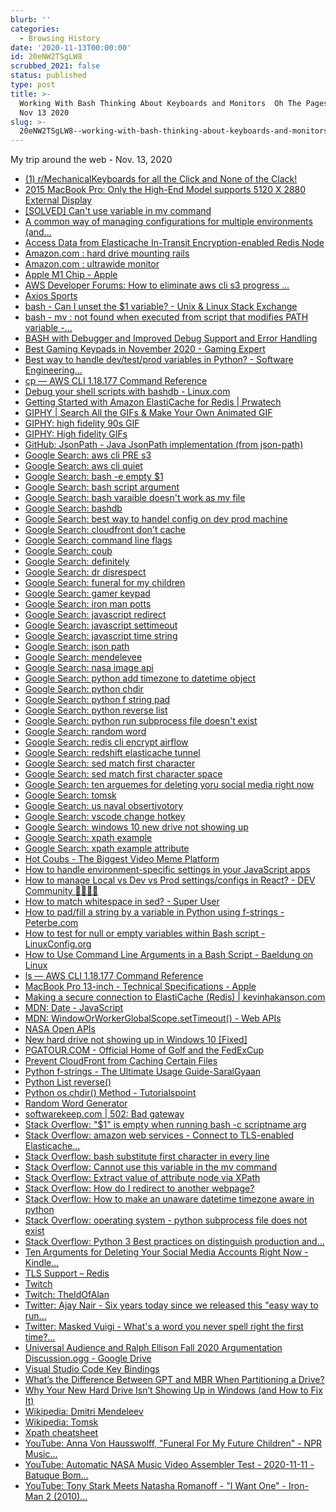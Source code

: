 ```yaml
---
blurb: ''
categories:
  - Browsing History
date: '2020-11-13T00:00:00'
id: 20eNW2TSgLW8
scrubbed_2021: false
status: published
type: post
title: >-
  Working With Bash Thinking About Keyboards and Monitors  Oh The Pages I Goed 
  Nov 13 2020
slug: >-
  20eNW2TSgLW8--working-with-bash-thinking-about-keyboards-and-monitors--oh-the-pages-i-goed--nov-13-2020
---
```


My trip around the web - Nov. 13, 2020

- [(1) r/MechanicalKeyboards for all the Click and None of the Clack!](https://www.reddit.com/r/MechanicalKeyboards/)
- [2015 MacBook Pro: Only the High-End Model supports 5120 X 2880 External Display](https://macperformanceguide.com/blog/2015/20150610_0824-MacBookPro2015-external-resolution.html)
- [[SOLVED] Can't use variable in mv command](https://www.linuxquestions.org/questions/linux-general-1/can%27t-use-variable-in-mv-command-811009/)
- [A common way of managing configurations for multiple environments (and...](https://itnext.io/a-standard-way-of-managing-configurations-for-multiple-environments-and-clouds-ee8d54703efc)
- [Access Data from Elasticache In-Transit Encryption-enabled Redis Node](https://aws.amazon.com/premiumsupport/knowledge-center/elasticache-connect-redis-node/)
- [Amazon.com : hard drive mounting rails](https://www.amazon.com/s?k=hard+drive+mounting+rails&crid=Q6XQ4KY8ZMMQ&sprefix=harddrive+mount%2Caps%2C174&ref=nb_sb_ss_sc_8_15)
- [Amazon.com : ultrawide monitor](https://www.amazon.com/s?k=ultrawide+monitor&crid=JAHIZSJGS691&sprefix=ultra%2Caps%2C223&ref=nb_sb_ss_ts-a-p_3_5)
- [Apple M1 Chip - Apple](https://www.apple.com/mac/m1/)
- [AWS Developer Forums: How to eliminate aws cli s3 progress ...](https://forums.aws.amazon.com/message.jspa?messageID=762741)
- [Axios Sports](https://www.axios.com/newsletters/axios-sports?id=4&name=Sports)
- [bash - Can I unset the $1 variable? - Unix & Linux Stack Exchange](https://unix.stackexchange.com/questions/365710/can-i-unset-the-1-variable)
- [bash - mv : not found when executed from script that modifies PATH variable -...](https://unix.stackexchange.com/questions/360972/mv-not-found-when-executed-from-script-that-modifies-path-variable)
- [BASH with Debugger and Improved Debug Support and Error Handling](http://bashdb.sourceforge.net/)
- [Best Gaming Keypads in November 2020 - Gaming Expert](https://www.gamingexpert.net/best-gaming-keypads/)
- [Best way to handle dev/test/prod variables in Python? - Software Engineering...](https://softwareengineering.stackexchange.com/questions/342788/best-way-to-handle-dev-test-prod-variables-in-python/342790)
- [cp — AWS CLI 1.18.177 Command Reference](https://docs.aws.amazon.com/cli/latest/reference/s3/cp.html)
- [Debug your shell scripts with bashdb - Linux.com](https://www.linux.com/news/debug-your-shell-scripts-bashdb/)
- [Getting Started with Amazon ElastiCache for Redis | Prwatech](https://prwatech.in/blog/aws/getting-started-with-amazon-elasticache-for-redis/)
- [GIPHY | Search All the GIFs & Make Your Own Animated GIF](https://giphy.com/)
- [GIPHY: high fidelity 90s GIF](https://giphy.com/gifs/90s-80s-efUcLJePY6RkA)
- [GIPHY: High fidelity GIFs](https://giphy.com/search/high-fidelity)
- [GitHub: JsonPath - Java JsonPath implementation (from json-path)](https://github.com/json-path/JsonPath)
- [Google Search: aws cli PRE s3](https://www.google.com/search?client=safari&rls=en&q=aws+cli+PRE+s3&ie=UTF-8&oe=UTF-8)
- [Google Search: aws cli quiet](https://www.google.com/search?client=safari&rls=en&q=aws+cli+quiet&ie=UTF-8&oe=UTF-8)
- [Google Search: bash -e empty $1](https://www.google.com/search?newwindow=1&client=safari&rls=en&ei=UFSvX5HtBqLz5gLl9qLwAw&q=bash+-e+empty+%241&oq=bash+-e+empty+%241&gs_lcp=CgZwc3ktYWIQAzoECAAQR1DJDFisEGDUEWgAcAJ4AIABXIgBqQGSAQEymAEAoAEBqgEHZ3dzLXdpesgBCMABAQ&sclient=psy-ab&ved=0ahUKEwiR1Y2CkYHtAhWiuVkKHWW7CD4Q4dUDCAw&uact=5)
- [Google Search: bash script argument](https://www.google.com/search?client=safari&rls=en&q=bash+script+argument&ie=UTF-8&oe=UTF-8)
- [Google Search: bash varaible doesn't work as mv file](https://www.google.com/search?client=safari&rls=en&q=bash+varaible+doesn%27t+work+as+mv+file&ie=UTF-8&oe=UTF-8)
- [Google Search: bashdb](https://www.google.com/search?client=safari&rls=en&q=bashdb&ie=UTF-8&oe=UTF-8)
- [Google Search: best way to handel config on dev prod machine](https://www.google.com/search?client=safari&rls=en&q=best+way+to+handel+config+on+dev+prod+machine&ie=UTF-8&oe=UTF-8)
- [Google Search: cloudfront don't cache](https://www.google.com/search?client=safari&rls=en&q=cloudfront+don%27t+cache&ie=UTF-8&oe=UTF-8)
- [Google Search: command line flags](https://www.google.com/search?client=safari&rls=en&q=command+line+flags&ie=UTF-8&oe=UTF-8)
- [Google Search: coub](https://www.google.com/search?client=safari&rls=en&q=coub&ie=UTF-8&oe=UTF-8)
- [Google Search: definitely](https://www.google.com/search?client=safari&rls=en&q=definitely&ie=UTF-8&oe=UTF-8)
- [Google Search: dr disrespect](https://www.google.com/search?client=safari&rls=en&q=dr+disrespect&ie=UTF-8&oe=UTF-8)
- [Google Search: funeral for my children](https://www.google.com/search?client=safari&rls=en&q=funeral+for+my+children&ie=UTF-8&oe=UTF-8)
- [Google Search: gamer keypad](https://www.google.com/search?client=safari&rls=en&q=gamer+keypad&ie=UTF-8&oe=UTF-8)
- [Google Search: iron man potts](https://www.google.com/search?client=safari&rls=en&q=iron+man+potts&ie=UTF-8&oe=UTF-8)
- [Google Search: javascript redirect](https://www.google.com/search?client=safari&rls=en&q=javascript+redirect&ie=UTF-8&oe=UTF-8)
- [Google Search: javascript settimeout](https://www.google.com/search?client=safari&rls=en&q=javascript+settimeout&ie=UTF-8&oe=UTF-8)
- [Google Search: javascript time string](https://www.google.com/search?client=safari&rls=en&q=javascript+time+string&ie=UTF-8&oe=UTF-8)
- [Google Search: json path](https://www.google.com/search?client=safari&rls=en&q=json+path&ie=UTF-8&oe=UTF-8)
- [Google Search: mendelevee](https://www.google.com/search?client=safari&rls=en&q=mendelevee&ie=UTF-8&oe=UTF-8)
- [Google Search: nasa image api](https://www.google.com/search?client=safari&rls=en&q=nasa+image+api&ie=UTF-8&oe=UTF-8)
- [Google Search: python add timezone to datetime object](https://www.google.com/search?client=safari&rls=en&q=python+add+timezone+to+datetime+object&ie=UTF-8&oe=UTF-8)
- [Google Search: python chdir](https://www.google.com/search?client=safari&rls=en&q=python+chdir&ie=UTF-8&oe=UTF-8)
- [Google Search: python f string pad](https://www.google.com/search?client=safari&rls=en&q=python+f+string+pad&ie=UTF-8&oe=UTF-8)
- [Google Search: python reverse list](https://www.google.com/search?client=safari&rls=en&q=python+reverse+list&ie=UTF-8&oe=UTF-8)
- [Google Search: python run subprocess file doesn't exist](https://www.google.com/search?client=safari&rls=en&q=python+run+subprocess+file+doesn%27t+exist&ie=UTF-8&oe=UTF-8)
- [Google Search: random word](https://www.google.com/search?client=safari&rls=en&q=random+word&ie=UTF-8&oe=UTF-8)
- [Google Search: redis cli encrypt airflow](https://www.google.com/search?newwindow=1&client=safari&rls=en&ei=Yq2uX5SlIqOA5wLd2buwAw&q=redis+cli+encrypt+airflow&oq=redis+cli+encrypt+airflow&gs_lcp=CgZwc3ktYWIQAzoECAAQRzoJCAAQyQMQFhAeOggIIRAWEB0QHjoFCCEQoAE6BwghEAoQoAFQ194CWJTmAmCw5wJoAHABeACAAbEBiAGmB5IBAzMuNZgBAKABAaoBB2d3cy13aXrIAQjAAQE&sclient=psy-ab&ved=0ahUKEwiU3pTp8f_sAhUjwFkKHd3sDjYQ4dUDCAw&uact=5)
- [Google Search: redshift elasticache tunnel](https://www.google.com/search?newwindow=1&client=safari&rls=en&ei=H62uX7nPLeHR5gLLibvACQ&q=redshift+elasticache+tunnel&oq=redshift+elasticache+tunnel&gs_lcp=CgZwc3ktYWIQAzIFCCEQoAEyBQghEKABMgUIIRCgAToECAAQRzoFCCEQqwJQw0dYgE1g8k5oAHAEeACAAaYBiAH7BZIBAzAuNpgBAKABAaoBB2d3cy13aXrIAQjAAQE&sclient=psy-ab&ved=0ahUKEwj52qbJ8f_sAhXhqFkKHcvEDpgQ4dUDCAw&uact=5)
- [Google Search: sed match first character](https://www.google.com/search?client=safari&rls=en&q=sed+match+first+character&ie=UTF-8&oe=UTF-8)
- [Google Search: sed match first character space](https://www.google.com/search?client=safari&rls=en&q=sed+match+first+character+space&ie=UTF-8&oe=UTF-8)
- [Google Search: ten arguemes for deleting yoru social media right now](https://www.google.com/search?client=safari&rls=en&q=ten+arguemes+for+deleting+yoru+social+media+right+now&ie=UTF-8&oe=UTF-8)
- [Google Search: tomsk](https://www.google.com/search?client=safari&rls=en&q=tomsk&ie=UTF-8&oe=UTF-8)
- [Google Search: us naval obsertivotory](https://www.google.com/search?client=safari&rls=en&q=us+naval+obsertivotory&ie=UTF-8&oe=UTF-8)
- [Google Search: vscode change hotkey](https://www.google.com/search?client=safari&rls=en&q=vscode+change+hotkey&ie=UTF-8&oe=UTF-8)
- [Google Search: windows 10 new drive not showing up](https://www.google.com/search?client=safari&rls=en&q=windows+10+new+drive+not+showing+up&ie=UTF-8&oe=UTF-8)
- [Google Search: xpath example](https://www.google.com/search?client=safari&rls=en&q=xpath+example&ie=UTF-8&oe=UTF-8)
- [Google Search: xpath example attribute](https://www.google.com/search?client=safari&rls=en&q=xpath+example+attribute&ie=UTF-8&oe=UTF-8)
- [Hot Coubs - The Biggest Video Meme Platform](https://coub.com/)
- [How to handle environment-specific settings in your JavaScript apps](https://www.freecodecamp.org/news/environment-settings-in-javascript-apps-c5f9744282b6/)
- [How to manage Local vs Dev vs Prod settings/configs in React? - DEV Community 👩‍💻👨‍💻](https://dev.to/thammuio/how-to-manage-local-vs-dev-vs-prod-settingsconfigs-in-react-2c2d)
- [How to match whitespace in sed? - Super User](https://superuser.com/questions/112834/how-to-match-whitespace-in-sed)
- [How to pad/fill a string by a variable in Python using f-strings - Peterbe.com](https://www.peterbe.com/plog/how-to-pad-fill-string-by-variable-python)
- [How to test for null or empty variables within Bash script - LinuxConfig.org](https://linuxconfig.org/how-to-test-for-null-or-empty-variables-within-bash-script)
- [How to Use Command Line Arguments in a Bash Script - Baeldung on Linux](https://www.baeldung.com/linux/use-command-line-arguments-in-bash-script)
- [ls — AWS CLI 1.18.177 Command Reference](https://docs.aws.amazon.com/cli/latest/reference/s3/ls.html)
- [MacBook Pro 13-inch - Technical Specifications - Apple](https://www.apple.com/macbook-pro-13/specs/)
- [Making a secure connection to ElastiCache (Redis) | kevinhakanson.com](https://kevinhakanson.com/2018-06-27-making-a-secure-connection-to-elasticache-redis)
- [MDN: Date - JavaScript](https://developer.mozilla.org/en-US/docs/Web/JavaScript/Reference/Global_Objects/Date)
- [MDN: WindowOrWorkerGlobalScope.setTimeout() - Web APIs](https://developer.mozilla.org/en-US/docs/Web/API/WindowOrWorkerGlobalScope/setTimeout)
- [NASA Open APIs](https://api.nasa.gov/)
- [New hard drive not showing up in Windows 10 [Fixed]](https://windowsreport.com/hard-drive-wont-show-up-windows-10/)
- [PGATOUR.COM - Official Home of Golf and the FedExCup](https://www.pgatour.com/)
- [Prevent CloudFront from Caching Certain Files](https://aws.amazon.com/premiumsupport/knowledge-center/prevent-cloudfront-from-caching-files/)
- [Python f-strings - The Ultimate Usage Guide-SaralGyaan](https://saralgyaan.com/posts/f-string-in-python-usage-guide/)
- [Python List reverse()](https://www.programiz.com/python-programming/methods/list/reverse)
- [Python os.chdir() Method - Tutorialspoint](https://www.tutorialspoint.com/python/os_chdir.htm)
- [Random Word Generator](https://randomwordgenerator.com/)
- [softwarekeep.com | 502: Bad gateway](https://softwarekeep.com/help-center/solved-hard-drive-not-showing-up-in-windows-10)
- [Stack Overflow: "$1" is empty when running bash -c scriptname arg](https://stackoverflow.com/questions/48351074/1-is-empty-when-running-bash-c-scriptname-arg)
- [Stack Overflow: amazon web services - Connect to TLS-enabled Elasticache...](https://stackoverflow.com/questions/63995039/connect-to-tls-enabled-elasticache-redis-from-airflow-celery-executor)
- [Stack Overflow: bash substitute first character in every line](https://stackoverflow.com/questions/10140213/bash-substitute-first-character-in-every-line)
- [Stack Overflow: Cannot use this variable in the mv command](https://stackoverflow.com/questions/54136639/cannot-use-this-variable-in-the-mv-command)
- [Stack Overflow: Extract value of attribute node via XPath](https://stackoverflow.com/questions/4835891/extract-value-of-attribute-node-via-xpath)
- [Stack Overflow: How do I redirect to another webpage?](https://stackoverflow.com/questions/503093/how-do-i-redirect-to-another-webpage)
- [Stack Overflow: How to make an unaware datetime timezone aware in python](https://stackoverflow.com/questions/7065164/how-to-make-an-unaware-datetime-timezone-aware-in-python)
- [Stack Overflow: operating system - python subprocess file does not exist](https://stackoverflow.com/questions/13169302/python-subprocess-file-does-not-exist)
- [Stack Overflow: Python 3 Best practices on distinguish production and...](https://stackoverflow.com/questions/60738406/python-3-best-practices-on-distinguish-production-and-development-configuration)
- [Ten Arguments for Deleting Your Social Media Accounts Right Now - Kindle...](https://www.amazon.com/dp/B079DTVVG8/ref=dp-kindle-redirect?_encoding=UTF8&btkr=1)
- [TLS Support – Redis](https://redis.io/topics/encryption)
- [Twitch](https://www.twitch.tv/)
- [Twitch: TheIdOfAlan](https://www.twitch.tv/theidofalan)
- [Twitter: Ajay Nair - Six years today since we released this "easy way to run...](https://twitter.com/ajaynairthinks/status/1327372121568264192)
- [Twitter: Masked Vuigi - What's a word you never spell right the first time?...](https://twitter.com/VinceSideJokes/status/1327363935452897280)
- [Universal Audience and Ralph Ellison Fall 2020 Argumentation Discussion.ogg - Google Drive](https://drive.google.com/file/d/1iOd79Bbf17XhsmONSLotyNTDqdOdWZdU/view)
- [Visual Studio Code Key Bindings](https://code.visualstudio.com/docs/getstarted/keybindings)
- [What’s the Difference Between GPT and MBR When Partitioning a Drive?](https://www.howtogeek.com/193669/whats-the-difference-between-gpt-and-mbr-when-partitioning-a-drive/)
- [Why Your New Hard Drive Isn’t Showing Up in Windows (and How to Fix It)](https://www.howtogeek.com/268901/why-your-new-hard-drive-isnt-showing-up-in-windows-and-how-to-fix-it/)
- [Wikipedia: Dmitri Mendeleev](https://en.wikipedia.org/wiki/Dmitri_Mendeleev)
- [Wikipedia: Tomsk](https://en.wikipedia.org/wiki/Tomsk)
- [Xpath cheatsheet](https://devhints.io/xpath)
- [YouTube: Anna Von Hausswolff, "Funeral For My Future Children" - NPR Music...](https://www.youtube.com/watch?v=n8YhnF0ng4c)
- [YouTube: Automatic NASA Music Video Assembler Test - 2020-11-11 - Batuque Bom...](https://www.youtube.com/watch?v=_qska1R4Roc)
- [YouTube: Tony Stark Meets Natasha Romanoff - "I Want One" - Iron-Man 2 (2010)...](https://www.youtube.com/watch?v=OT2b5KzMoC0)
